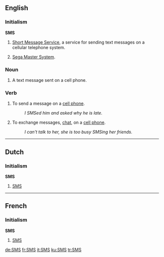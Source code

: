 ==English==

===Initialism===
'''SMS'''

# [[Short Message Service]], a service for sending text messages on a cellular telephone system.
# {{italbrac|Video games}} [[w:Sega Master System|Sega Master System]].

===Noun===
{{en-noun|es}}
# A text message sent on a cell phone.

===Verb===
{{en-verb|SMS|es}}
# To send a message on a [[cell phone]].
#: ''I SMSed him and asked why he is late.''
# To exchange messages, [[chat]], on a [[cell phone]].
#: ''I can't talk to her, she is too busy SMSing her friends.''

----

==Dutch==

===Initialism===
'''SMS'''

# [[#English|SMS]]

----

==French==

===Initialism===
'''SMS'''

# [[#English|SMS]]

[[de:SMS]]
[[fr:SMS]]
[[it:SMS]]
[[ku:SMS]]
[[tr:SMS]]